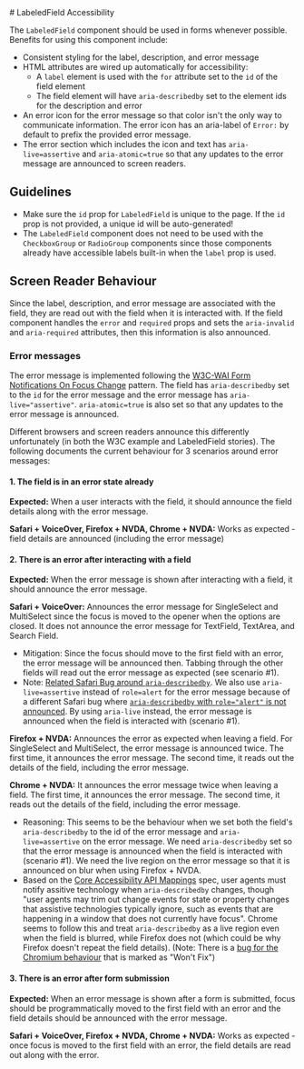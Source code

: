 
<Meta title="Packages / LabeledField / Accessibility" />
# LabeledField Accessibility

The `LabeledField` component should be used in forms whenever possible. Benefits
for using this component include:
- Consistent styling for the label, description, and error message
- HTML attributes are wired up automatically for accessibility:
  - A `label` element is used with the `for` attribute set to the
  `id` of the field element
  - The field element will have `aria-describedby` set to the element ids for
  the description and error
- An error icon for the error message so that color isn't the only way to
communicate information. The error icon has an aria-label of `Error:` by default
to prefix the provided error message.
- The error section which includes the icon and text has `aria-live=assertive`
and `aria-atomic=true` so that any updates to the error message are announced to
screen readers.


## Guidelines
- Make sure the `id` prop for `LabeledField` is unique to the page. If the `id`
prop is not provided, a unique id will be auto-generated!
- The `LabeledField` component does not need to be used with the `CheckboxGroup`
 or `RadioGroup` components since those components already have accessible labels
 built-in when the `label` prop is used.

## Screen Reader Behaviour

Since the label, description, and error message are associated with the field,
they are read out with the field when it is interacted with. If the field component
handles the `error` and `required` props and sets the `aria-invalid` and `aria-required`
attributes, then this information is also announced.

### Error messages

The error message is implemented following the
[W3C-WAI Form Notifications On Focus Change](https://www.w3.org/WAI/tutorials/forms/notifications/#on-focus-change)
pattern. The field has `aria-describedby` set to the `id` for the error message
and the error message has `aria-live="assertive"`. `aria-atomic=true` is also set
so that any updates to the error message is announced.

Different browsers and screen readers announce this differently unfortunately
(in both the W3C example and LabeledField stories). The following documents the
current behaviour for 3 scenarios around error messages:

#### 1. The field is in an error state already

**Expected:** When a user interacts with the field, it should announce the field
details along with the error message.

**Safari + VoiceOver, Firefox + NVDA, Chrome + NVDA:** Works as expected - field
details are announced (including the error message)

#### 2. There is an error after interacting with a field

**Expected:** When the error message is shown after interacting with a field, it
should announce the error message.

**Safari + VoiceOver:** Announces the error message for SingleSelect and MultiSelect
since the focus is moved to the opener when the options are closed. It does not
announce the error message for TextField, TextArea, and Search Field.
- Mitigation: Since the focus should move to the first field with an error, the
error message will be announced then. Tabbing through the other fields will
read out the error message as expected (see scenario #1).
- Note: [Related Safari Bug around `aria-describedby`](https://bugs.webkit.org/show_bug.cgi?id=262895#c22).
We also use `aria-live=assertive` instead of `role=alert` for the error
message because of a different Safari bug where [`aria-describedby` with
`role="alert"` is not announced](https://bugs.webkit.org/show_bug.cgi?id=270943).
By using `aria-live` instead, the error message is announced when the field is
interacted with (scenario #1).


**Firefox + NVDA:** Announces the error as expected when leaving a field. For
SingleSelect and MultiSelect, the error message is announced twice. The first
time, it announces the error message. The second time, it reads out the details
of the field, including the error message.

**Chrome + NVDA:** It announces the error message twice when leaving a field. The
first time, it announces the error message. The second time, it reads out the
details of the field, including the error message.
- Reasoning: This seems to be the behaviour when we set both the field's
`aria-describedby` to the id of the error message and `aria-live=assertive` on
the error message. We need `aria-describedby` set so that the error message is
announced when the field is interacted with (scenario #1). We need the live region
on the error message so that it is announced on blur when using Firefox + NVDA.
- Based on the [Core Accessibility API Mappings](https://www.w3.org/TR/core-aam-1.2/#event-aria-describedby) spec,
user agents must notify assitive technology when `aria-describedby` changes,
though "user agents may trim out change events for state or property changes that
assistive technologies typically ignore, such as events that are happening in a
window that does not currently have focus". Chrome seems to follow this and
treat `aria-describedby` as a live region even when the field is blurred,
while Firefox does not (which could be why Firefox doesn't repeat the field
details). (Note: There is a [bug for the Chromium behaviour](https://issues.chromium.org/issues/41449536)
that is marked as "Won't Fix")

#### 3. There is an error after form submission

**Expected:** When an error message is shown after a form is submitted, focus
should be programmatically moved to the first field with an error and the field
details should be announced with the error message.

**Safari + VoiceOver, Firefox + NVDA, Chrome + NVDA:** Works as expected - once
focus is moved to the first field with an error, the field details are read out
along with the error.


